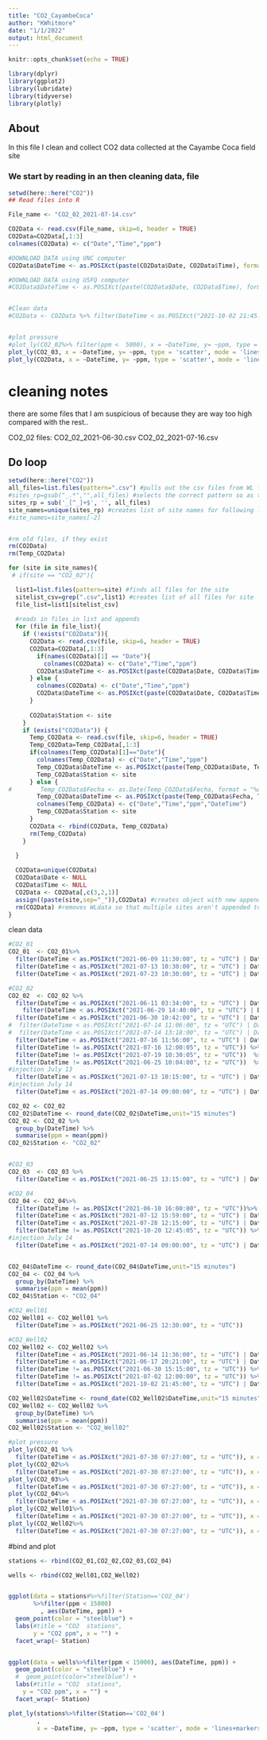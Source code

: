 ```yaml
---
title: "CO2_CayambeCoca"
author: "KWhitmore"
date: "1/1/2022"
output: html_document
---
```


```r
knitr::opts_chunk$set(echo = TRUE)

library(dplyr)
library(ggplot2)
library(lubridate)
library(tidyverse)
library(plotly)
```

## About
In this file I clean and collect CO2 data collected at the Cayambe Coca field site

### We start by reading in an then cleaning data, file 

```r
setwd(here::here("CO2"))
## Read files into R

File_name <- "CO2_02_2021-07-14.csv"

CO2Data <- read.csv(File_name, skip=6, header = TRUE)
CO2Data=CO2Data[,1:3]
colnames(CO2Data) <- c("Date","Time","ppm")

#DOWNLOAD DATA using UNC computer
CO2Data$DateTime <- as.POSIXct(paste(CO2Data$Date, CO2Data$Time), format="%m/%d/%Y %I:%M:%S %p", tz = "UTC")

#DOWNLOAD DATA using USFQ computer
#CO2Data$DateTime <- as.POSIXct(paste(CO2Data$Date, CO2Data$Time), format="%d/%m/%Y %H:%M:%S", tz = "UTC")


#Clean data
#CO2Data <- CO2Data %>% filter(DateTime < as.POSIXct("2021-10-02 21:45:00", tz = "UTC") | DateTime > as.POSIXct("2021-10-20 13:15:00", tz = "UTC"))


#plot pressure
#plot_ly(CO2_02%>% filter(ppm <  5000), x = ~DateTime, y= ~ppm, type = 'scatter', mode = 'lines+markers')
plot_ly(CO2_03, x = ~DateTime, y= ~ppm, type = 'scatter', mode = 'lines+markers')
plot_ly(CO2Data, x = ~DateTime, y= ~ppm, type = 'scatter', mode = 'lines+markers')

```
# cleaning notes
there are some files that I am suspicious of because they are way too high compared with the rest..

CO2_02 files:
CO2_02_2021-06-30.csv
CO2_02_2021-07-16.csv

## Do loop

```r

setwd(here::here("CO2"))
all_files=list.files(pattern=".csv") #pulls out the csv files from WL folder in HOBOware folder
#sites_rp=gsub("_.*","",all_files) #selects the correct pattern so as to seelct only desired files
sites_rp = sub('_[^_]+$', '', all_files)
site_names=unique(sites_rp) #creates list of site names for following loop
#site_names=site_names[-2]


#rm old files, if they exist
rm(CO2Data)
rm(Temp_CO2Data)

for (site in site_names){
 # if(site == "CO2_02"){

  list1=list.files(pattern=site) #finds all files for the site
  sitelist_csv=grep(".csv",list1) #creates list of all files for site
  file_list=list1[sitelist_csv]
  
  #reads in files in list and appends
  for (file in file_list){
    if (!exists("CO2Data")){
      CO2Data <- read.csv(file, skip=6, header = TRUE)
      CO2Data=CO2Data[,1:3]
        if(names(CO2Data)[1] == "Date"){
          colnames(CO2Data) <- c("Date","Time","ppm")
        CO2Data$DateTime <- as.POSIXct(paste(CO2Data$Date, CO2Data$Time), format="%m/%d/%Y %I:%M:%S %p", tz = "UTC")
      } else { 
        colnames(CO2Data) <- c("Date","Time","ppm")
        CO2Data$DateTime <- as.POSIXct(paste(CO2Data$Date, CO2Data$Time), format="%d/%m/%Y %H:%M:%S", tz = "UTC")
      }
      
      CO2Data$Station <- site
    }
    if (exists("CO2Data")) {
      Temp_CO2Data <- read.csv(file, skip=6, header = TRUE)  
      Temp_CO2Data=Temp_CO2Data[,1:3]
      if(colnames(Temp_CO2Data)[1]=="Date"){
        colnames(Temp_CO2Data) <- c("Date","Time","ppm")
        Temp_CO2Data$DateTime <- as.POSIXct(paste(Temp_CO2Data$Date, Temp_CO2Data$Time), format="%m/%d/%Y %I:%M:%S %p", tz = "UTC")
        Temp_CO2Data$Station <- site
      } else {
#        Temp_CO2Data$Fecha <- as.Date(Temp_CO2Data$Fecha, format = "%d / %m / %Y")
        Temp_CO2Data$DateTime <- as.POSIXct(paste(Temp_CO2Data$Fecha, Temp_CO2Data$Tiempo), format="%d/%m/%Y %H:%M:%S", tz = "UTC")
        colnames(Temp_CO2Data) <- c("Date","Time","ppm","DateTime")
        Temp_CO2Data$Station <- site
      }
      CO2Data <- rbind(CO2Data, Temp_CO2Data)
      rm(Temp_CO2Data)
    }
    
  }

  CO2Data=unique(CO2Data)
  CO2Data$Date <- NULL
  CO2Data$Time <- NULL
  CO2Data <- CO2Data[,c(3,2,1)]
  assign((paste(site,sep="_")),CO2Data) #creates object with new appended data
  rm(CO2Data) #removes WLdata so that multiple sites aren't appended together
}

```

clean data

```r
#CO2_01
CO2_01  <- CO2_01%>%
  filter(DateTime < as.POSIXct("2021-06-09 11:30:00", tz = "UTC") | DateTime >= as.POSIXct("2021-06-09 12:15:00", tz = "UTC")) %>%
  filter(DateTime < as.POSIXct("2021-07-13 10:30:00", tz = "UTC") | DateTime > as.POSIXct("2021-07-16 11:30:00", tz = "UTC")) %>%
  filter(DateTime < as.POSIXct("2021-07-23 10:30:00", tz = "UTC") | DateTime > as.POSIXct("2021-07-27 13:00:00", tz = "UTC"))

#CO2_02
CO2_02  <- CO2_02 %>% 
  filter(DateTime < as.POSIXct("2021-06-11 03:34:00", tz = "UTC") | DateTime > as.POSIXct("2021-06-16 11:52:00", tz = "UTC")) %>%
    filter(DateTime < as.POSIXct("2021-06-29 14:40:00", tz = "UTC") | DateTime > as.POSIXct("2021-06-29 15:00:00", tz = "UTC")) %>%
  filter(DateTime < as.POSIXct("2021-06-30 10:42:00", tz = "UTC") | DateTime > as.POSIXct("2021-06-30 11:45:00", tz = "UTC")) %>%
#  filter(DateTime < as.POSIXct("2021-07-14 11:06:00", tz = "UTC") | DateTime > as.POSIXct("2021-07-14 11:11:00", tz = "UTC")) %>% 
#  filter(DateTime < as.POSIXct("2021-07-14 13:18:00", tz = "UTC") | DateTime > as.POSIXct("2021-07-14 14:13:00", tz = "UTC")) %>%
  filter(DateTime < as.POSIXct("2021-07-16 11:56:00", tz = "UTC") | DateTime > as.POSIXct("2021-07-16 11:57:00", tz = "UTC")) %>%
  filter(DateTime != as.POSIXct("2021-07-16 12:00:05", tz = "UTC")) %>% 
  filter(DateTime != as.POSIXct("2021-07-19 10:30:05", tz = "UTC"))  %>%
  filter(DateTime != as.POSIXct("2021-06-25 10:04:00", tz = "UTC"))  %>%
#injection July 13
  filter(DateTime < as.POSIXct("2021-07-13 10:15:00", tz = "UTC") | DateTime > as.POSIXct("2021-07-13 15:15:00", tz = "UTC"))%>%
#injection July 14
  filter(DateTime < as.POSIXct("2021-07-14 09:00:00", tz = "UTC") | DateTime > as.POSIXct("2021-07-14 15:30:00", tz = "UTC"))

CO2_02 <- CO2_02
CO2_02$DateTime <- round_date(CO2_02$DateTime,unit="15 minutes")
CO2_02 <- CO2_02 %>% 
  group_by(DateTime) %>% 
  summarise(ppm = mean(ppm))
CO2_02$Station <- "CO2_02"


#CO2_03
CO2_03  <- CO2_03 %>%
  filter(DateTime < as.POSIXct("2021-06-25 13:15:00", tz = "UTC") | DateTime > as.POSIXct("2021-07-02 12:15:00", tz = "UTC"))

#CO2_04
CO2_04 <- CO2_04%>%
  filter(DateTime != as.POSIXct("2021-06-10 16:00:00", tz = "UTC"))%>%
  filter(DateTime < as.POSIXct("2021-07-12 15:59:00", tz = "UTC") | DateTime > as.POSIXct("2021-07-16 13:00:00", tz = "UTC"))%>%
  filter(DateTime < as.POSIXct("2021-07-28 12:15:00", tz = "UTC") | DateTime > as.POSIXct("2021-07-28 13:15:00", tz = "UTC"))%>%
  filter(DateTime != as.POSIXct("2021-10-20 12:45:05", tz = "UTC")) %>%
#injection July 14
  filter(DateTime < as.POSIXct("2021-07-14 09:00:00", tz = "UTC") | DateTime > as.POSIXct("2021-07-14 15:30:00", tz = "UTC"))


CO2_04$DateTime <- round_date(CO2_04$DateTime,unit="15 minutes")
CO2_04 <- CO2_04 %>% 
  group_by(DateTime) %>% 
  summarise(ppm = mean(ppm))
CO2_04$Station <- "CO2_04"

#CO2_Well01
CO2_Well01 <- CO2_Well01 %>%
  filter(DateTime > as.POSIXct("2021-06-25 12:30:00", tz = "UTC"))

#CO2_Well02
CO2_Well02 <- CO2_Well02 %>%
  filter(DateTime < as.POSIXct("2021-06-14 11:36:00", tz = "UTC") | DateTime > as.POSIXct("2021-06-17 07:21:00", tz = "UTC")) %>%
  filter(DateTime < as.POSIXct("2021-06-17 20:21:00", tz = "UTC") | DateTime > as.POSIXct("2021-06-18 08:21:00", tz = "UTC"))%>%
  filter(DateTime != as.POSIXct("2021-06-30 15:15:00", tz = "UTC")) %>%
  filter(DateTime != as.POSIXct("2021-07-02 12:00:00", tz = "UTC")) %>%
  filter(DateTime < as.POSIXct("2021-10-02 21:45:00", tz = "UTC") | DateTime > as.POSIXct("2021-10-20 13:15:00", tz = "UTC"))

CO2_Well02$DateTime <- round_date(CO2_Well02$DateTime,unit="15 minutes")
CO2_Well02 <- CO2_Well02 %>% 
  group_by(DateTime) %>% 
  summarise(ppm = mean(ppm))
CO2_Well02$Station <- "CO2_Well02"

#plot pressure
plot_ly(CO2_01 %>%
  filter(DateTime < as.POSIXct("2021-07-30 07:27:00", tz = "UTC")), x = ~DateTime, y= ~ppm, type = 'scatter', mode = 'markers')
plot_ly(CO2_02%>%
  filter(DateTime < as.POSIXct("2021-07-30 07:27:00", tz = "UTC")), x = ~DateTime, y= ~ppm, type = 'scatter', mode = 'markers')
plot_ly(CO2_03%>%
  filter(DateTime < as.POSIXct("2021-07-30 07:27:00", tz = "UTC")), x = ~DateTime, y= ~ppm, type = 'scatter', mode = 'markers')
plot_ly(CO2_04%>%
  filter(DateTime < as.POSIXct("2021-07-30 07:27:00", tz = "UTC")), x = ~DateTime, y= ~ppm, type = 'scatter', mode = 'markers')
plot_ly(CO2_Well01%>%
  filter(DateTime < as.POSIXct("2021-07-30 07:27:00", tz = "UTC")), x = ~DateTime, y= ~ppm, type = 'scatter', mode = 'markers')
plot_ly(CO2_Well02%>%
  filter(DateTime < as.POSIXct("2021-07-30 07:27:00", tz = "UTC")), x = ~DateTime, y= ~ppm, type = 'scatter', mode = 'markers')

```


#bind and plot

```r
stations <- rbind(CO2_01,CO2_02,CO2_03,CO2_04)

wells <- rbind(CO2_Well01,CO2_Well02)


ggplot(data = stations#%>%filter(Station=='CO2_04')
       %>%filter(ppm < 15000)
         , aes(DateTime, ppm)) +
  geom_point(color = "steelblue") +
  labs(#title = "CO2  stations",
       y = "CO2 ppm", x = "") + 
  facet_wrap(~ Station)


ggplot(data = wells%>%filter(ppm < 15000), aes(DateTime, ppm)) +
  geom_point(color = "steelblue") +
  #  geom_point(color="steelblue") + 
  labs(#title = "CO2  stations",
    y = "CO2 ppm", x = "") + 
  facet_wrap(~ Station)

plot_ly(stations%>%filter(Station=='CO2_04')
        ,
        x = ~DateTime, y= ~ppm, type = 'scatter', mode = 'lines+markers')

```
